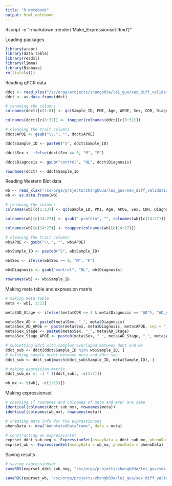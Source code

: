 ---
title: "R Notebook"
output: html_notebook
---

Rscript -e "rmarkdown::render('Make_Expressionset.Rmd')"

Loading packages
```{r Loading packages, message=FALSE, warning=FALSE}
library(wrapr)
library(data.table)
library(readxl)
library(limma)
library(Biobase)
rm(list=ls())
```


Reading qPCR data
```{r Reading qPCR data}
ddct <- read_xlsx("/sc/orga/projects/zhangb03a/lei_guo/sex_diff_validation/Dongming/data/validation raw data WB qPCR summary for Lei 041519 corrected by PMI.xlsx", sheet = "qPCR")
ddct <- as.data.frame(ddct)

# renaming the columns
colnames(ddct)[c(1:8)] <- qc(Sample_ID, PMI, Age, APOE, Sex, CDR, Diagnosis, INPP5)

colnames(ddct)[c(8:32)] <- toupper(colnames(ddct)[c(8:32)])

# cleaning the trait columns
ddct$APOE <- gsub("\\.", "", ddct$APOE)

ddct$Sample_ID <- paste0("S", ddct$Sample_ID)

ddct$Sex <- ifelse(ddct$Sex == 0, "M", "F")

ddct$Diagnosis <- gsub("control", "NL", ddct$Diagnosis)

rownames(ddct) <- ddct$Sample_ID
```



Reading Western Blot data
```{r Reading Western Blot data}
wb <- read_xlsx("/sc/orga/projects/zhangb03a/lei_guo/sex_diff_validation/Dongming/data/validation raw data WB qPCR summary for Lei 041519 corrected by PMI.xlsx", sheet = "WB")
wb <- as.data.frame(wb)

# renaming the columns
colnames(wb)[c(1:13)] <- qc(Sample_ID, PMI, Age, APOE, Sex, CDR, Diagnosis, Abeta40, Abeta42, pTau, Tau, Abeta_42_40, pTau_Tau)

colnames(wb)[c(14:27)] <- gsub(" protein", "", colnames(wb)[c(14:27)])

colnames(wb)[c(14:27)] <- toupper(colnames(wb)[c(14:27)])

# cleaning the trait columns
wb$APOE <- gsub("\\.", "", wb$APOE)

wb$Sample_ID <- paste0("S", wb$Sample_ID)

wb$Sex <- ifelse(wb$Sex == 0, "M", "F")

wb$Diagnosis <- gsub("control", "NL", wb$Diagnosis)

rownames(wb) <- wb$Sample_ID
```


Making meta table and expression matrix
```{r Making meta table and expression matrix}
# making meta table
meta <- wb[, 1:13]

meta$AD_Stage <- ifelse((meta$CDR <= 3 & meta$Diagnosis == "AD"), "AD_early", ifelse((meta$CDR > 3 & meta$Diagnosis == "AD"), "AD_late", "NL"))

meta$Sex_AD <- paste0(meta$Sex, "_", meta$Diagnosis)
meta$Sex_AD_APOE <- paste(meta$Sex, meta$Diagnosis, meta$APOE, sep = "_")
meta$Sex_Stage <- paste0(meta$Sex, "_", meta$AD_Stage)
meta$Sex_Stage_APOE <- paste0(meta$Sex, "_", meta$AD_Stage, "_", meta$APOE)

# subsetting ddct with samples overlaped between ddct and wb
ddct_sub <- ddct[ddct$Sample_ID %in% wb$Sample_ID, ]
# matching sample order between meta and ddct_sub
ddct_sub <- ddct_sub[match(ddct_sub$Sample_ID, meta$Sample_ID), ]

# making expression matrix
ddct_sub_mx <- -1 * t(ddct_sub[, -c(1:7)])

wb_mx <- t(wb[, -c(1:13)])
```


Making expressionset
```{r Making expressionset}
# checking if rownames and colnames of meta and expr are same
identical(colnames(ddct_sub_mx), rownames(meta))
identical(colnames(wb_mx), rownames(meta))

# creating meta info for the expressionset
phenoData <- new("AnnotatedDataFrame", data = meta)

# constructing an expressionset
exprset_ddct_sub_neg <- ExpressionSet(assayData = ddct_sub_mx, phenoData = phenoData)
exprset_wb <- ExpressionSet(assayData = wb_mx, phenoData = phenoData)
```


Saving results
```{r Saving results}
# saving expressionset
saveRDS(exprset_ddct_sub_neg, "/sc/orga/projects/zhangb03a/lei_guo/sex_diff_validation/Dongming/data/exprset_neg_ddct_4-16-2019.Rds")

saveRDS(exprset_wb, "/sc/orga/projects/zhangb03a/lei_guo/sex_diff_validation/Dongming/data/exprset_western_blot_4-16-2019.Rds")
```

